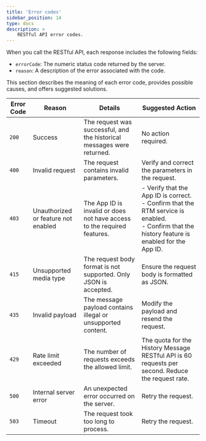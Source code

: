 ```yaml
---
title: 'Error codes'
sidebar_position: 14
type: docs
description: >
    RESTful API error codes.
---
```


When you call the <Vg k="SIG"/> RESTful API, each response includes the following fields:

* `errorCode`: The numeric status code returned by the server.
* `reason`: A description of the error associated with the code.

This section describes the meaning of each error code, provides possible causes, and offers suggested solutions.

| Error Code | Reason                              | Details                                                                 | Suggested Action                                                                                                                                    |
| ---------- | ----------------------------------- | ----------------------------------------------------------------------- | --------------------------------------------------------------------------------------------------------------------------------------------------- |
| `200`      | Success                             | The request was successful, and the historical messages were returned.  | No action required.                                                                                                                                 |
| `400`      | Invalid request                     | The request contains invalid parameters.                                | Verify and correct the parameters in the request.                                                                                                   |
| `403`      | Unauthorized or feature not enabled | The App ID is invalid or does not have access to the required features. | - Verify that the App ID is correct.<br/>- Confirm that the RTM service is enabled.<br/>- Confirm that the history feature is enabled for the App ID. |
| `415`      | Unsupported media type              | The request body format is not supported. Only JSON is accepted.        | Ensure the request body is formatted as JSON.                                                                                                       |
| `435`      | Invalid payload                     | The message payload contains illegal or unsupported content.            | Modify the payload and resend the request.                                                                                                          |
| `429`      | Rate limit exceeded                 | The number of requests exceeds the allowed limit.                       | The quota for the History Message RESTful API is 60 requests per second. Reduce the request rate.                                                   |
| `500`      | Internal server error               | An unexpected error occurred on the server.                             | Retry the request.                                                                                                                                  |
| `503`      | Timeout                             | The request took too long to process.                                   | Retry the request.                                                                                                                                  |
